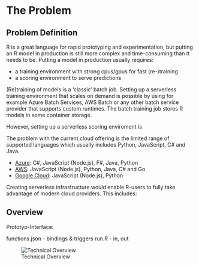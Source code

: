 # The Problem
<!-- 
Outlining the issue / weak point / problem to be solved by this proposal. This should be a compelling section that sets the reader up for the next section - the proposed solution!

It is important to cover:

 - [ ] What the problem is
 - [ ] Who it affects
 - [ ] Have there been previous attempts to resolve the problem
 - [ ] Why it should be tackled
-->



## Problem Definition

R is a great language for rapid prototyping and experimentation, but putting an R model in production is still more complex and time-consuming than it needs to be. Putting a model in production usually requires:

- a training environment with strong cpus/gpus for fast (re-)training
- a scoring environment to serve predictions

(Re)training of models is a 'classic' batch job. Setting up a serverless training environment that scales on demand is possible by using for example Azure Batch Services, AWS Batch or any other batch service provider that supports custom runtimes. The batch training job stores R models in some container storage.

However, setting up a serverless scoring enviroment is 


The problem with the current cloud offering is the limited range of supported languages which usually includes Python, JavaScript, C# and Java. 

- [Azure](https://docs.microsoft.com/en-us/azure/azure-functions/supported-languages): C#, JavaScript (Node.js), F#, Java, Python
- [AWS](https://aws.amazon.com/lambda/faqs/): JavaScript (Node.js), Python, Java, C# and Go
- [Google Cloud](https://cloud.google.com/functions/docs/writing/): JavaScript (Node.js), Python

Creating serverless infrastructure would enable R-users to fully take advantage of modern cloud providers. This includes:



## Overview

Prototyp-Interface:

functions.json - bindings & triggers
run.R - in, out

![Technical Overview](proposal/img/serverless.png)




